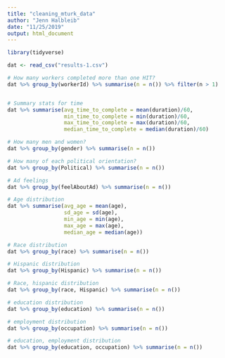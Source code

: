```yaml
---
title: "cleaning_mturk_data"
author: "Jenn Halbleib"
date: "11/25/2019"
output: html_document
---
```


```r
library(tidyverse)
```

```r
dat <- read_csv("results-1.csv")

# How many workers completed more than one HIT?
dat %>% group_by(workerId) %>% summarise(n = n()) %>% filter(n > 1)


# Summary stats for time
dat %>% summarise(avg_time_to_complete = mean(duration)/60,
                  min_time_to_complete = min(duration)/60,
                  max_time_to_complete = max(duration)/60,
                  median_time_to_complete = median(duration)/60)

# How many men and women?
dat %>% group_by(gender) %>% summarise(n = n())

# How many of each political orientation?
dat %>% group_by(Political) %>% summarise(n = n())

# Ad feelings
dat %>% group_by(feelAboutAd) %>% summarise(n = n())

# Age distribution
dat %>% summarise(avg_age = mean(age),
                  sd_age = sd(age),
                  min_age = min(age),
                  max_age = max(age),
                  median_age = median(age))

# Race distribution
dat %>% group_by(race) %>% summarise(n = n())

# Hispanic distribution
dat %>% group_by(Hispanic) %>% summarise(n = n())

# Race, hispanic distribution
dat %>% group_by(race, Hispanic) %>% summarise(n = n())

# education distribution
dat %>% group_by(education) %>% summarise(n = n())

# employment distribution
dat %>% group_by(occupation) %>% summarise(n = n())

# education, employment distribution
dat %>% group_by(education, occupation) %>% summarise(n = n())
```

